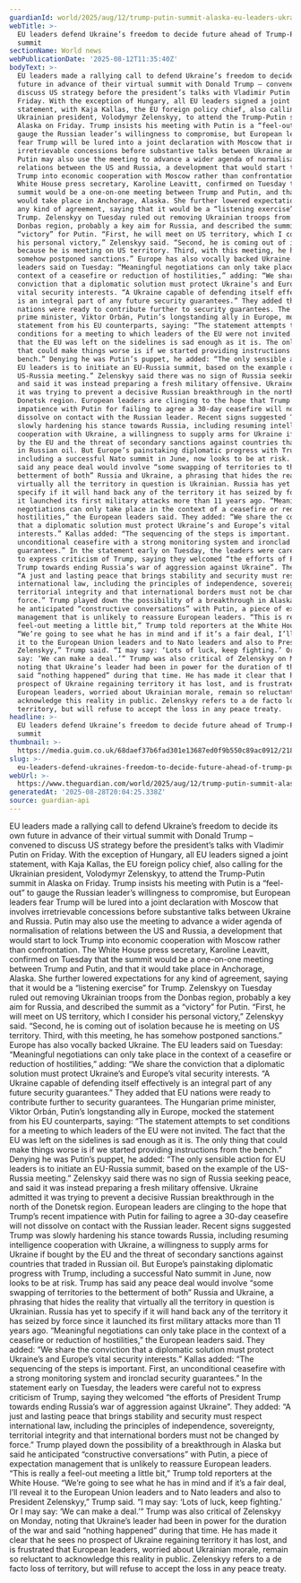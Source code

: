 ```yaml
---
guardianId: world/2025/aug/12/trump-putin-summit-alaska-eu-leaders-ukraine-sovereignty
webTitle: >-
  EU leaders defend Ukraine’s freedom to decide future ahead of Trump-Putin
  summit
sectionName: World news
webPublicationDate: '2025-08-12T11:35:40Z'
bodyText: >-
  EU leaders made a rallying call to defend Ukraine’s freedom to decide its own
  future in advance of their virtual summit with Donald Trump – convened to
  discuss US strategy before the president’s talks with Vladimir Putin on
  Friday. With the exception of Hungary, all EU leaders signed a joint
  statement, with Kaja Kallas, the EU foreign policy chief, also calling for the
  Ukrainian president, Volodymyr Zelenskyy, to attend the Trump-Putin summit in
  Alaska on Friday. Trump insists his meeting with Putin is a “feel-out” to
  gauge the Russian leader’s willingness to compromise, but European leaders
  fear Trump will be lured into a joint declaration with Moscow that involves
  irretrievable concessions before substantive talks between Ukraine and Russia.
  Putin may also use the meeting to advance a wider agenda of normalisation of
  relations between the US and Russia, a development that would start to lock
  Trump into economic cooperation with Moscow rather than confrontation. The
  White House press secretary, Karoline Leavitt, confirmed on Tuesday that the
  summit would be a one-on-one meeting between Trump and Putin, and that it
  would take place in Anchorage, Alaska. She further lowered expectations for
  any kind of agreement, saying that it would be a “listening exercise” for
  Trump. Zelenskyy on Tuesday ruled out removing Ukrainian troops from the
  Donbas region, probably a key aim for Russia, and described the summit as a
  “victory” for Putin. “First, he will meet on US territory, which I consider
  his personal victory,” Zelenskyy said. “Second, he is coming out of isolation
  because he is meeting on US territory. Third, with this meeting, he has
  somehow postponed sanctions.” Europe has also vocally backed Ukraine. The EU
  leaders said on Tuesday: “Meaningful negotiations can only take place in the
  context of a ceasefire or reduction of hostilities,” adding: “We share the
  conviction that a diplomatic solution must protect Ukraine’s and Europe’s
  vital security interests. “A Ukraine capable of defending itself effectively
  is an integral part of any future security guarantees.” They added that EU
  nations were ready to contribute further to security guarantees. The Hungarian
  prime minister, Viktor Orbán, Putin’s longstanding ally in Europe, mocked the
  statement from his EU counterparts, saying: “The statement attempts to set
  conditions for a meeting to which leaders of the EU were not invited. The fact
  that the EU was left on the sidelines is sad enough as it is. The only thing
  that could make things worse is if we started providing instructions from the
  bench.” Denying he was Putin’s puppet, he added: “The only sensible action for
  EU leaders is to initiate an EU-Russia summit, based on the example of the
  US-Russia meeting.” Zelenskyy said there was no sign of Russia seeking peace,
  and said it was instead preparing a fresh military offensive. Ukraine admitted
  it was trying to prevent a decisive Russian breakthrough in the north of the
  Donetsk region. European leaders are clinging to the hope that Trump’s recent
  impatience with Putin for failing to agree a 30-day ceasefire will not
  dissolve on contact with the Russian leader. Recent signs suggested Trump was
  slowly hardening his stance towards Russia, including resuming intelligence
  cooperation with Ukraine, a willingness to supply arms for Ukraine if bought
  by the EU and the threat of secondary sanctions against countries that traded
  in Russian oil. But Europe’s painstaking diplomatic progress with Trump,
  including a successful Nato summit in June, now looks to be at risk. Trump has
  said any peace deal would involve “some swapping of territories to the
  betterment of both” Russia and Ukraine, a phrasing that hides the reality that
  virtually all the territory in question is Ukrainian. Russia has yet to
  specify if it will hand back any of the territory it has seized by force since
  it launched its first military attacks more than 11 years ago. “Meaningful
  negotiations can only take place in the context of a ceasefire or reduction of
  hostilities,” the European leaders said. They added: “We share the conviction
  that a diplomatic solution must protect Ukraine’s and Europe’s vital security
  interests.” Kallas added: “The sequencing of the steps is important. First, an
  unconditional ceasefire with a strong monitoring system and ironclad security
  guarantees.” In the statement early on Tuesday, the leaders were careful not
  to express criticism of Trump, saying they welcomed “the efforts of President
  Trump towards ending Russia’s war of aggression against Ukraine”. They added:
  “A just and lasting peace that brings stability and security must respect
  international law, including the principles of independence, sovereignty,
  territorial integrity and that international borders must not be changed by
  force.” Trump played down the possibility of a breakthrough in Alaska but said
  he anticipated “constructive conversations” with Putin, a piece of expectation
  management that is unlikely to reassure European leaders. “This is really a
  feel-out meeting a little bit,” Trump told reporters at the White House.
  “We’re going to see what he has in mind and if it’s a fair deal, I’ll reveal
  it to the European Union leaders and to Nato leaders and also to President
  Zelenskyy,” Trump said. “I may say: ‘Lots of luck, keep fighting.’ Or I may
  say: ‘We can make a deal.’” Trump was also critical of Zelenskyy on Monday,
  noting that Ukraine’s leader had been in power for the duration of the war and
  said “nothing happened” during that time. He has made it clear that he sees no
  prospect of Ukraine regaining territory it has lost, and is frustrated that
  European leaders, worried about Ukrainian morale, remain so reluctant to
  acknowledge this reality in public. Zelenskyy refers to a de facto loss of
  territory, but will refuse to accept the loss in any peace treaty.
headline: >-
  EU leaders defend Ukraine’s freedom to decide future ahead of Trump-Putin
  summit
thumbnail: >-
  https://media.guim.co.uk/68daef37b6fad301e13687ed0f9b550c89ac0912/218_0_4164_3333/500.jpg
slug: >-
  eu-leaders-defend-ukraines-freedom-to-decide-future-ahead-of-trump-putin-summit
webUrl: >-
  https://www.theguardian.com/world/2025/aug/12/trump-putin-summit-alaska-eu-leaders-ukraine-sovereignty
generatedAt: '2025-08-28T20:04:25.338Z'
source: guardian-api
---
```

EU leaders made a rallying call to defend Ukraine’s freedom to decide its own future in advance of their virtual summit with Donald Trump – convened to discuss US strategy before the president’s talks with Vladimir Putin on Friday. With the exception of Hungary, all EU leaders signed a joint statement, with Kaja Kallas, the EU foreign policy chief, also calling for the Ukrainian president, Volodymyr Zelenskyy, to attend the Trump-Putin summit in Alaska on Friday. Trump insists his meeting with Putin is a “feel-out” to gauge the Russian leader’s willingness to compromise, but European leaders fear Trump will be lured into a joint declaration with Moscow that involves irretrievable concessions before substantive talks between Ukraine and Russia. Putin may also use the meeting to advance a wider agenda of normalisation of relations between the US and Russia, a development that would start to lock Trump into economic cooperation with Moscow rather than confrontation. The White House press secretary, Karoline Leavitt, confirmed on Tuesday that the summit would be a one-on-one meeting between Trump and Putin, and that it would take place in Anchorage, Alaska. She further lowered expectations for any kind of agreement, saying that it would be a “listening exercise” for Trump. Zelenskyy on Tuesday ruled out removing Ukrainian troops from the Donbas region, probably a key aim for Russia, and described the summit as a “victory” for Putin. “First, he will meet on US territory, which I consider his personal victory,” Zelenskyy said. “Second, he is coming out of isolation because he is meeting on US territory. Third, with this meeting, he has somehow postponed sanctions.” Europe has also vocally backed Ukraine. The EU leaders said on Tuesday: “Meaningful negotiations can only take place in the context of a ceasefire or reduction of hostilities,” adding: “We share the conviction that a diplomatic solution must protect Ukraine’s and Europe’s vital security interests. “A Ukraine capable of defending itself effectively is an integral part of any future security guarantees.” They added that EU nations were ready to contribute further to security guarantees. The Hungarian prime minister, Viktor Orbán, Putin’s longstanding ally in Europe, mocked the statement from his EU counterparts, saying: “The statement attempts to set conditions for a meeting to which leaders of the EU were not invited. The fact that the EU was left on the sidelines is sad enough as it is. The only thing that could make things worse is if we started providing instructions from the bench.” Denying he was Putin’s puppet, he added: “The only sensible action for EU leaders is to initiate an EU-Russia summit, based on the example of the US-Russia meeting.” Zelenskyy said there was no sign of Russia seeking peace, and said it was instead preparing a fresh military offensive. Ukraine admitted it was trying to prevent a decisive Russian breakthrough in the north of the Donetsk region. European leaders are clinging to the hope that Trump’s recent impatience with Putin for failing to agree a 30-day ceasefire will not dissolve on contact with the Russian leader. Recent signs suggested Trump was slowly hardening his stance towards Russia, including resuming intelligence cooperation with Ukraine, a willingness to supply arms for Ukraine if bought by the EU and the threat of secondary sanctions against countries that traded in Russian oil. But Europe’s painstaking diplomatic progress with Trump, including a successful Nato summit in June, now looks to be at risk. Trump has said any peace deal would involve “some swapping of territories to the betterment of both” Russia and Ukraine, a phrasing that hides the reality that virtually all the territory in question is Ukrainian. Russia has yet to specify if it will hand back any of the territory it has seized by force since it launched its first military attacks more than 11 years ago. “Meaningful negotiations can only take place in the context of a ceasefire or reduction of hostilities,” the European leaders said. They added: “We share the conviction that a diplomatic solution must protect Ukraine’s and Europe’s vital security interests.” Kallas added: “The sequencing of the steps is important. First, an unconditional ceasefire with a strong monitoring system and ironclad security guarantees.” In the statement early on Tuesday, the leaders were careful not to express criticism of Trump, saying they welcomed “the efforts of President Trump towards ending Russia’s war of aggression against Ukraine”. They added: “A just and lasting peace that brings stability and security must respect international law, including the principles of independence, sovereignty, territorial integrity and that international borders must not be changed by force.” Trump played down the possibility of a breakthrough in Alaska but said he anticipated “constructive conversations” with Putin, a piece of expectation management that is unlikely to reassure European leaders. “This is really a feel-out meeting a little bit,” Trump told reporters at the White House. “We’re going to see what he has in mind and if it’s a fair deal, I’ll reveal it to the European Union leaders and to Nato leaders and also to President Zelenskyy,” Trump said. “I may say: ‘Lots of luck, keep fighting.’ Or I may say: ‘We can make a deal.’” Trump was also critical of Zelenskyy on Monday, noting that Ukraine’s leader had been in power for the duration of the war and said “nothing happened” during that time. He has made it clear that he sees no prospect of Ukraine regaining territory it has lost, and is frustrated that European leaders, worried about Ukrainian morale, remain so reluctant to acknowledge this reality in public. Zelenskyy refers to a de facto loss of territory, but will refuse to accept the loss in any peace treaty.

